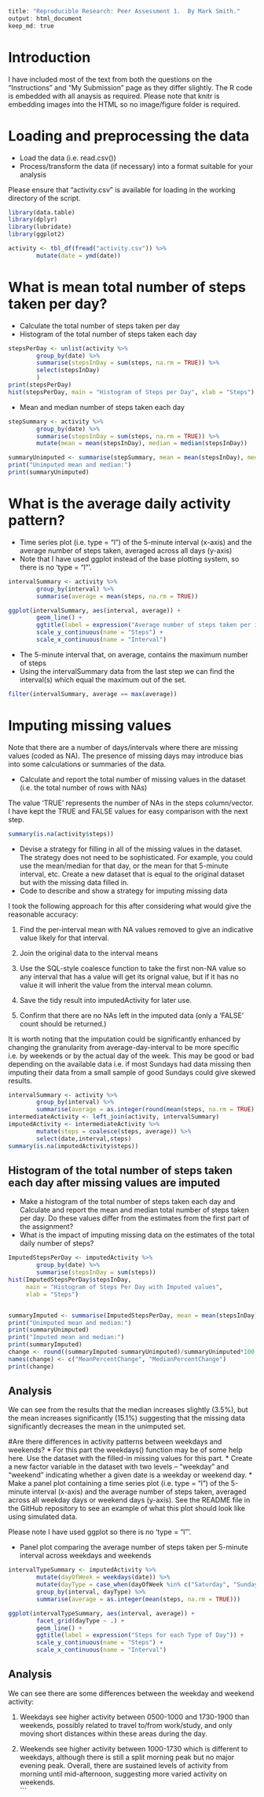 
```r
title: "Reproducible Research: Peer Assessment 1.  By Mark Smith."
output: html_document
keep_md: true
```

# Introduction
I have included most of the text from both the questions on the "Instructions" and "My Submission" page as they differ slightly.  The R code is embedded with all anaysis as required.  Please note that knitr is embedding images into the HTML so no image/figure folder is required.

# Loading and preprocessing the data
* Load the data (i.e. read.csv())
* Process/transform the data (if necessary) into a format suitable for your analysis

Please ensure that "activity.csv" is available for loading in the working directory of the script.
```r
library(data.table)
library(dplyr)
library(lubridate)
library(ggplot2)

activity <- tbl_df(fread("activity.csv")) %>% 
        mutate(date = ymd(date))
```

# What is mean total number of steps taken per day?
* Calculate the total number of steps taken per day
* Histogram of the total number of steps taken each day
```r
stepsPerDay <- unlist(activity %>% 
        group_by(date) %>% 
        summarise(stepsInDay = sum(steps, na.rm = TRUE)) %>% 
        select(stepsInDay)
        )
print(stepsPerDay)
hist(stepsPerDay, main = "Histogram of Steps per Day", xlab = "Steps")
```

* Mean and median number of steps taken each day
```r
stepSummary <- activity %>% 
        group_by(date) %>% 
        summarise(stepsInDay = sum(steps, na.rm = TRUE)) %>%
        mutate(mean = mean(stepsInDay), median = median(stepsInDay))

summaryUnimputed <- summarise(stepSummary, mean = mean(stepsInDay), median = median(stepsInDay))
print("Unimputed mean and median:")
print(summaryUnimputed)
```

# What is the average daily activity pattern?
* Time series plot (i.e. type = "l") of the 5-minute interval (x-axis) and the average number of steps taken, averaged across all days (y-axis)
* Note that I have used ggplot instead of the base plotting system, so there is no 'type = "l"'.
```r
intervalSummary <- activity %>% 
        group_by(interval) %>% 
        summarise(average = mean(steps, na.rm = TRUE))

ggplot(intervalSummary, aes(interval, average)) + 
        geom_line() +
        ggtitle(label = expression("Average number of steps taken per interval, averaged across all days")) + 
        scale_y_continuous(name = "Steps") +
        scale_x_continuous(name = "Interval") 
```

* The 5-minute interval that, on average, contains the maximum number of steps
* Using the intervalSummary data from the last step we can find the interval(s) which equal the maximum out of the set.
```r
filter(intervalSummary, average == max(average))
```


# Imputing missing values
Note that there are a number of days/intervals where there are missing values (coded as NA). The presence of missing days may introduce bias into some calculations or summaries of the data.

* Calculate and report the total number of missing values in the dataset (i.e. the total number of rows with NAs)

The value 'TRUE' represents the number of NAs in the steps column/vector.  I have kept the TRUE and FALSE values for easy comparison with the next step.
```r
summary(is.na(activity$steps))
```

* Devise a strategy for filling in all of the missing values in the dataset. The strategy does not need to be sophisticated. For example, you could use the mean/median for that day, or the mean for that 5-minute interval, etc.  Create a new dataset that is equal to the original dataset but with the missing data filled in.
* Code to describe and show a strategy for imputing missing data

I took the following approach for this after considering what would give the reasonable accuracy:

1. Find the per-interval mean with NA values removed to give an indicative value likely for that interval.

2. Join the original data to the interval means

3. Use the SQL-style coalesce function to take the first non-NA value so any interval that has a value will get its orignal value, but if it has no value it will inherit the value from the interval mean column.

4. Save the tidy result into imputedActivity for later use.

5. Confirm that there are no NAs left in the imputed data (only a 'FALSE' count should be returned.)

It is worth noting that the imputation could be significantly enhanced by changing the granularity from average-day-interval to be more specific i.e. by weekends or by the actual day of the week.  This may be good or bad depending on the available data i.e. if most Sundays had data missing then imputing their data from a small sample of good Sundays could give skewed results.

```r
intervalSummary <- activity %>% 
        group_by(interval) %>% 
        summarise(average = as.integer(round(mean(steps, na.rm = TRUE),0)))
intermediateActivity <- left_join(activity, intervalSummary)
imputedActivity <- intermediateActivity %>% 
        mutate(steps = coalesce(steps, average)) %>%
        select(date,interval,steps)
summary(is.na(imputedActivity$steps))
```

## Histogram of the total number of steps taken each day after missing values are imputed
* Make a histogram of the total number of steps taken each day and Calculate and report the mean and median total number of steps taken per day. Do these values differ from the estimates from the first part of the assignment? 
* What is the impact of imputing missing data on the estimates of the total daily number of steps?

```r
ImputedStepsPerDay <- imputedActivity %>% 
        group_by(date) %>% 
        summarise(stepsInDay = sum(steps))
hist(ImputedStepsPerDay$stepsInDay, 
     main = "Histogram of Steps Per Day with Imputed values", 
     xlab = "Steps")


summaryImputed <- summarise(ImputedStepsPerDay, mean = mean(stepsInDay), median = median(stepsInDay))
print("Unimputed mean and median:")
print(summaryUnimputed)
print("Imputed mean and median:")
print(summaryImputed)
change <- round((summaryImputed-summaryUnimputed)/summaryUnimputed*100, 1)
names(change) <- c("MeanPercentChange", "MedianPercentChange")
print(change)
```
## Analysis
We can see from the results that the median increases slightly (3.5%), but the mean increases significantly (15.1%) suggesting that the missing data significantly decreases the mean in the unimputed set.


#Are there differences in activity patterns between weekdays and weekends?
* For this part the weekdays() function may be of some help here. Use the dataset with the filled-in missing values for this part.
* Create a new factor variable in the dataset with two levels – “weekday” and “weekend” indicating whether a given date is a weekday or weekend day.
* Make a panel plot containing a time series plot (i.e. type = "l") of the 5-minute interval (x-axis) and the average number of steps taken, averaged across all weekday days or weekend days (y-axis). See the README file in the GitHub repository to see an example of what this plot should look like using simulated data.

Please note I have used ggplot so there is no 'type = "l"'.

* Panel plot comparing the average number of steps taken per 5-minute interval across weekdays and weekends
```r
intervalTypeSummary <- imputedActivity %>% 
        mutate(dayOfWeek = weekdays(date)) %>%
        mutate(dayType = case_when(dayOfWeek %in% c("Saturday", "Sunday") ~ "Weekend", TRUE ~ "Weekday")) %>%
        group_by(interval, dayType) %>% 
        summarise(average = as.integer(mean(steps, na.rm = TRUE)))

ggplot(intervalTypeSummary, aes(interval, average)) + 
        facet_grid(dayType ~ .) +
        geom_line() +
        ggtitle(label = expression("Steps for each Type of Day")) + 
        scale_y_continuous(name = "Steps") +
        scale_x_continuous(name = "Interval")

```

## Analysis
We can see there are some differences between the weekday and weekend activity:

1. Weekdays see higher activity between 0500-1000 and 1730-1900 than weekends, possibly related to travel to/from  work/study, and only moving short distances within these areas during the day.

2. Weekends see higher activity between 1000-1730 which is different to weekdays, although there is still a split morning peak but no major evening peak.  Overall, there are sustained levels of activity from morning until mid-afternoon, suggesting more varied activity on weekends.  
```

